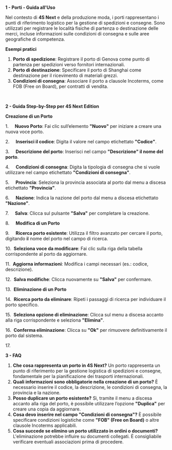 **1 - Porti - Guida all'Uso**

Nel contesto di **4S Next** e della produzione moda, i porti rappresentano i punti di riferimento logistico per la gestione di spedizioni e consegne. Sono utilizzati per registrare le località fisiche di partenza o destinazione delle merci, incluse informazioni sulle condizioni di consegna e sulle aree geografiche di competenza.

**Esempi pratici**

1. **Porto di spedizione**: Registrare il porto di Genova come punto di partenza per spedizioni verso fornitori internazionali.
2. **Porto di destinazione**: Specificare il porto di Shanghai come destinazione per il ricevimento di materiali grezzi.
3. **Condizioni di consegna**: Associare il porto a clausole Incoterms, come FOB (Free on Board), per contratti di vendita.

 

**2 - Guida Step-by-Step per 4S Next Edition**

**Creazione di un Porto**

1.     **Nuovo Porto**: Fai clic sull’elemento **"Nuovo"** per iniziare a creare una nuova voce porto.

2.     **Inserisci il codice**: Digita il valore nel campo etichettato **"Codice"**.

3.     **Descrizione del porto**: Inserisci nel campo **"Descrizione" il nome del porto**.

4.     **Condizioni di consegna**: Digita la tipologia di consegna che si vuole utilizzare nel campo etichettato **"Condizioni di consegna"**.

5.     **Provincia**: Seleziona la provincia associata al porto dal menu a discesa etichettato **"Provincia"**.

6.     **Nazione**: Indica la nazione del porto dal menu a discesa etichettato **"Nazione"**.

7.     **Salva**: Clicca sul pulsante **"Salva"** per completare la creazione.

8.     **Modifica di un Porto**

9.     **Ricerca porto esistente**: Utilizza il filtro avanzato per cercare il porto, digitando **i**l nome del porto nel campo di ricerca.

10.  **Seleziona voce da modificare**: Fai clic sulla riga della tabella corrispondente al porto da aggiornare.

11.  **Aggiorna informazioni**: Modifica i campi necessari (es.: codice, descrizione).

12.  **Salva modifiche**: Clicca nuovamente su **"Salva"** per confermare.

13.  **Eliminazione di un Porto**

14.  **Ricerca porto da eliminare**: Ripeti i passaggi di ricerca per individuare il porto specifico.

15.  **Seleziona opzione di eliminazione**: Clicca sul menu a discesa accanto alla riga corrispondente e seleziona **"Elimina"**.

16.  **Conferma eliminazione**: Clicca su **"Ok"** per rimuovere definitivamente il porto dal sistema.

17.  

**3 - FAQ**

1. **Che cosa rappresenta un porto in 4S Next?** Un porto rappresenta un punto di riferimento per la gestione logistica di spedizioni e consegne, fondamentale per la pianificazione dei trasporti internazionali.
2. **Quali informazioni sono obbligatorie nella creazione di un porto?** È necessario inserire il codice, la descrizione, le condizioni di consegna, la provincia e la nazione.
3. **Posso duplicare un porto esistente?** Sì, tramite il menu a discesa accanto alla riga del porto, è possibile utilizzare l’opzione **"Duplica"** per creare una copia da aggiornare.
4. **Cosa devo inserire nel campo "Condizioni di consegna"?** È possibile specificare condizioni logistiche come **"FOB" (Free on Board)** o altre clausole Incoterms applicabili.
5. **Cosa succede se elimino un porto utilizzato in ordini o documenti?** L'eliminazione potrebbe influire su documenti collegati. È consigliabile verificare eventuali associazioni prima di procedere.